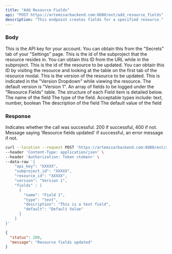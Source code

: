 ```yaml
---
title: "Add Resource Fields"
api: "POST https://artemisarbackend.com:8080/ext/add_resource_fields"
description: "This endpoint creates fields for a specified resource."
---
```


### Body

<ParamField body="api_key" type="string" required>
  This is the API key for your account. You can obtain this from the "Secrets" tab of your "Settings" page.
</ParamField>

<ParamField body="subproject_id" type="string" required>
  This is the id of the subproject that the resource resides in. You can obtain this ID from the URL while in the subproject.
</ParamField>

<ParamField body="resource_id" type="string" required>
This is the id of the resource to be updated. You can obtain this ID by visiting the resource and looking at the table on the first tab of the resource modal.
</ParamField>

<ParamField body="version" type="string" required>
  This is the version of the resource to be updated. This is indicated in the "Version Dropdown" while viewing the resource. The default version is "Version 1".
</ParamField>

<ParamField body="fields" type="[Field]" required>
  An array of fields to be logged under the "Resource Fields" table. The structure of each Field item is detailed below.
   <Expandable title="Field Structure">
    <ResponseField name="name" type="string" required>
      The name of the field
    </ResponseField>
    <ResponseField name="type" type="string" required>
        The type of the field. Acceptable types include: text, number, boolean
    </ResponseField>
     <ResponseField name="description" type="string" optional default="">
        The description of the field
    </ResponseField>
     <ResponseField name="default" type="type" optional default="">
        The default value of the field
    </ResponseField>
  </Expandable>
</ParamField>


### Response

<ResponseField name="status" type="number">
  Indicates whether the call was successful. 200 if successful, 400 if not.
</ResponseField>

<ResponseField name="message" type="string">
  Message saying 'Resource fields updated' if successful, an error message if not.
</ResponseField>

<RequestExample>

```bash Example Request
curl --location --request POST 'https://artemisarbackend.com:8080/ext/add_resource_fields' \
--header 'Content-Type: application/json' \
--header 'Authorization: Token <token>' \
--data-raw '{
    "api_key": "XXXXX",
    "subproject_id": "XXXXX",
    "resource_id": "XXXXX",
    "version": "Version 1",
    "fields" : [
      {
        "name": "Field 1",
        "type": "text",
        "description": "This is a text field",
        "default": "Default Value"
      }
    ]
}'
```

</RequestExample>

<ResponseExample>

```json Response
{
  "status": 200,
  "message": "Resource fields updated"
}
```

</ResponseExample>